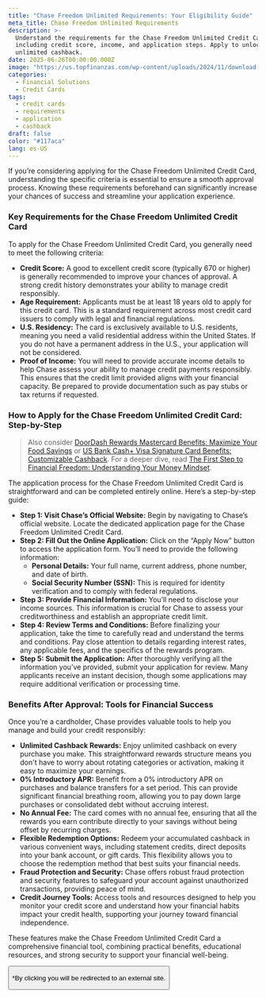 ```yaml
---
title: "Chase Freedom Unlimited Requirements: Your Eligibility Guide"
meta_title: Chase Freedom Unlimited Requirements
description: >-
  Understand the requirements for the Chase Freedom Unlimited Credit Card,
  including credit score, income, and application steps. Apply to unlock
  unlimited cashback.
date: 2025-06-26T00:00:00.000Z
image: "https://us.topfinanzas.com/wp-content/uploads/2024/11/download-10.webp"
categories:
  - Financial Solutions
  - Credit Cards
tags:
  - credit cards
  - requirements
  - application
  - cashback
draft: false
color: "#117aca"
lang: es-US
---
```


If you’re considering applying for the Chase Freedom Unlimited Credit Card, understanding the specific criteria is essential to ensure a smooth approval process. Knowing these requirements beforehand can significantly increase your chances of success and streamline your application experience.

### Key Requirements for the Chase Freedom Unlimited Credit Card

To apply for the Chase Freedom Unlimited Credit Card, you generally need to meet the following criteria:

- **Credit Score:** A good to excellent credit score (typically 670 or higher) is generally recommended to improve your chances of approval. A strong credit history demonstrates your ability to manage credit responsibly.
- **Age Requirement:** Applicants must be at least 18 years old to apply for this credit card. This is a standard requirement across most credit card issuers to comply with legal and financial regulations.
- **U.S. Residency:** The card is exclusively available to U.S. residents, meaning you need a valid residential address within the United States. If you do not have a permanent address in the U.S., your application will not be considered.
- **Proof of Income:** You will need to provide accurate income details to help Chase assess your ability to manage credit payments responsibly. This ensures that the credit limit provided aligns with your financial capacity. Be prepared to provide documentation such as pay stubs or tax returns if requested.

### How to Apply for the Chase Freedom Unlimited Credit Card: Step-by-Step

> Also consider [DoorDash Rewards Mastercard Benefits: Maximize Your Food Savings](/soluciones-financieras/doordash-rewards-mastercard-benefits-maximize-your-food-savings) or [US Bank Cash+ Visa Signature Card Benefits: Customizable Cashback](/soluciones-financieras/beneficios-de-la-tarjeta-us-bank-cash-visa-signature-cashback-personalizable). For a deeper dive, read [The First Step to Financial Freedom: Understanding Your Money Mindset](/finanzas-personales/the-first-step-to-financial-freedom-understanding-your-money-mindset).

The application process for the Chase Freedom Unlimited Credit Card is straightforward and can be completed entirely online. Here’s a step-by-step guide:

- **Step 1: Visit Chase’s Official Website:** Begin by navigating to Chase’s official website. Locate the dedicated application page for the Chase Freedom Unlimited Credit Card.
- **Step 2: Fill Out the Online Application:** Click on the “Apply Now” button to access the application form. You’ll need to provide the following information:
  - **Personal Details:** Your full name, current address, phone number, and date of birth.
  - **Social Security Number (SSN):** This is required for identity verification and to comply with federal regulations.
- **Step 3: Provide Financial Information:** You’ll need to disclose your income sources. This information is crucial for Chase to assess your creditworthiness and establish an appropriate credit limit.
- **Step 4: Review Terms and Conditions:** Before finalizing your application, take the time to carefully read and understand the terms and conditions. Pay close attention to details regarding interest rates, any applicable fees, and the specifics of the rewards program.
- **Step 5: Submit the Application:** After thoroughly verifying all the information you’ve provided, submit your application for review. Many applicants receive an instant decision, though some applications may require additional verification or processing time.

<AdZone id="us_site_4" />

### Benefits After Approval: Tools for Financial Success

Once you’re a cardholder, Chase provides valuable tools to help you manage and build your credit responsibly:

- **Unlimited Cashback Rewards:** Enjoy unlimited cashback on every purchase you make. This straightforward rewards structure means you don't have to worry about rotating categories or activation, making it easy to maximize your earnings.
- **0% Introductory APR:** Benefit from a 0% introductory APR on purchases and balance transfers for a set period. This can provide significant financial breathing room, allowing you to pay down large purchases or consolidated debt without accruing interest.
- **No Annual Fee:** The card comes with no annual fee, ensuring that all the rewards you earn contribute directly to your savings without being offset by recurring charges.
- **Flexible Redemption Options:** Redeem your accumulated cashback in various convenient ways, including statement credits, direct deposits into your bank account, or gift cards. This flexibility allows you to choose the redemption method that best suits your financial needs.
- **Fraud Protection and Security:** Chase offers robust fraud protection and security features to safeguard your account against unauthorized transactions, providing peace of mind.
- **Credit Journey Tools:** Access tools and resources designed to help you monitor your credit score and understand how your financial habits impact your credit health, supporting your journey toward financial independence.

These features make the Chase Freedom Unlimited Credit Card a comprehensive financial tool, combining practical benefits, educational resources, and strong security to support your financial well-being.

<Button
  label="Apply on Official Site"
  link="https://creditcards.chase.com/cash-back-credit-cards/freedom/unlimited?iCELL=61FY"
/>

<p class="text-sm mt-2">
  *By clicking you will be redirected to an external site.
</p>
